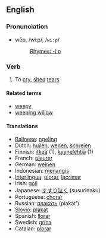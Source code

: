 ==English==

=== Pronunciation ===
*wēp, /wiːp/, /<tt>wi:p</tt>/
*:[[Rhymes:English:-iːp|Rhymes: -iːp]]

=== Verb ===
{{en-infl-irreg|weep|weeps|weeping|wept|wept}}
# To [[cry]], [[shed]] [[tear]]s.

====Related terms====
*[[weepy]]
*[[weeping willow]]

==== Translations ====
*[[Balinese]]: [[ngeling]]
*Dutch: [[huilen]], [[wenen]], [[schreien]]
*Finnish: [[itkeä]] (1), [[kyynelehtiä]] (1)
*French: [[pleurer]]
*German: [[weinen]]
*Indonesian: [[tangis|menangis]]
*[[Interlingua]]: [[plorar]], [[lacrimar]]
*Irish: [[goil]]
*Japanese: [[すすり泣く]] (susurinaku)
*Portuguese: [[chorar]]
*Russian: [[плакать]] (plakat')
*[[Slovio]]: [[plakat]]
*Spanish: [[llorar]]
*Swedish: [[grina]]
*Catalan: [[plorar]]